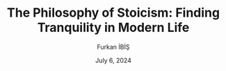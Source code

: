 ---
name: 'The Philosophy of Stoicism: Finding Tranquility in Modern Life'
title: 'The Philosophy of Stoicism: Finding Tranquility in Modern Life'
description: Delve into the principles of Stoic philosophy and their relevance in today's fast-paced world. Explore how Stoicism can offer practical wisdom for managing stress, cultivating resilience, and achieving inner peace.
url: https://www.furkannibis.dev
tags: ['philosophy', 'stoicism', 'mindfulness', 'personal development', 'mental health']
author: Furkan İBİŞ
date: July 6, 2024
icon: https://e1.pxfuel.com/desktop-wallpaper/337/879/desktop-wallpaper-mind02-jpg-psychology.jpg
image: https://e1.pxfuel.com/desktop-wallpaper/337/879/desktop-wallpaper-mind02-jpg-psychology.jpg
collab: true
---
